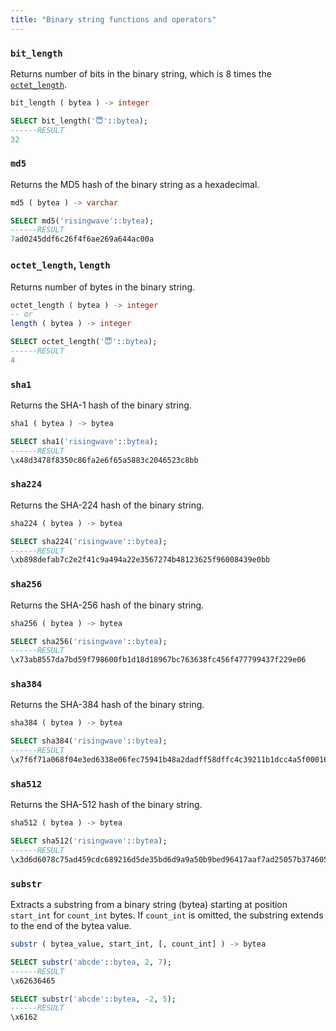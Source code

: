 ```yaml
---
title: "Binary string functions and operators"
---
```


### `bit_length`[](#bit%5Flength "Direct link to bit_length")

Returns number of bits in the binary string, which is 8 times the [`octet_length`](#octet%5Flength-length).

```sql
bit_length ( bytea ) -> integer
```

```sql
SELECT bit_length('😇'::bytea);
------RESULT
32
```

### `md5`

Returns the MD5 hash of the binary string as a hexadecimal.

```sql
md5 ( bytea ) -> varchar
```

```sql
SELECT md5('risingwave'::bytea);
------RESULT
7ad0245ddf6c26f4f6ae269a644ac00a
```

### `octet_length`, `length`

Returns number of bytes in the binary string.

```sql
octet_length ( bytea ) -> integer
-- or
length ( bytea ) -> integer
```

```sql
SELECT octet_length('😇'::bytea);
------RESULT
4
```

### `sha1`

Returns the SHA-1 hash of the binary string.

```sql
sha1 ( bytea ) -> bytea
```

```sql
SELECT sha1('risingwave'::bytea);
------RESULT
\x48d3478f8350c86fa2e6f65a5883c2046523c8bb
```

### `sha224`

Returns the SHA-224 hash of the binary string.

```sql
sha224 ( bytea ) -> bytea
```

```sql
SELECT sha224('risingwave'::bytea);
------RESULT
\xb898defab7c2e2f41c9a494a22e3567274b48123625f96008439e0bb
```

### `sha256`

Returns the SHA-256 hash of the binary string.

```sql
sha256 ( bytea ) -> bytea
```

```sql
SELECT sha256('risingwave'::bytea);
------RESULT
\x73ab8557da7bd59f798600fb1d18d18967bc763638fc456f477799437f229e06
```

### `sha384`

Returns the SHA-384 hash of the binary string.

```sql
sha384 ( bytea ) -> bytea
```

```sql
SELECT sha384('risingwave'::bytea);
------RESULT
\x7f6f71a068f04e3ed6338e06fec75941b48a2dadff58dffc4c39211b1dcc4a5f000168d1be49fd7b7e44094e7a7e627e
```

### `sha512`

Returns the SHA-512 hash of the binary string.

```sql
sha512 ( bytea ) -> bytea
```

```sql
SELECT sha512('risingwave'::bytea);
------RESULT
\x3d6d6078c75ad459cdc689216d5de35bd6d9a9a50b9bed96417aaf7ad25057b37460564f0ad23a589c655eda45026096a6bab08b3c863f0425cbfea64b5f84a8
```

### `substr`

Extracts a substring from a binary string (bytea) starting at position `start_int` for `count_int` bytes. If `count_int` is omitted, the substring extends to the end of the bytea value.

```sql
substr ( bytea_value, start_int, [, count_int] ) -> bytea
```

```sql
SELECT substr('abcde'::bytea, 2, 7);
------RESULT
\x62636465
```

```sql
SELECT substr('abcde'::bytea, -2, 5);
------RESULT
\x6162
```
